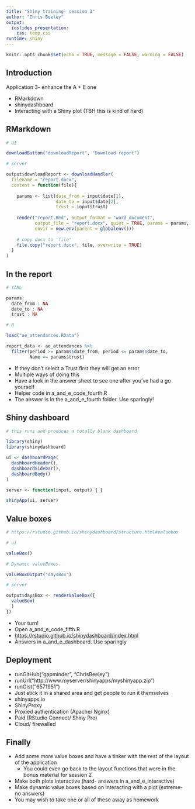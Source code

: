 ```yaml
---
title: "Shiny training- session 3"
author: "Chris Beeley"
output: 
  ioslides_presentation:
    css: temp.css
runtime: shiny
---
```


```r

knitr::opts_chunk$set(echo = TRUE, message = FALSE, warning = FALSE)

```

## Introduction 

Application 3- enhance the A + E one

* RMarkdown
* shinydashboard
* Interacting with a Shiny plot (TBH this is kind of hard)

## RMarkdown

```r

# UI

downloadButton("downloadReport", "Download report")

# server

output$downloadReport <- downloadHandler(
  filename = "report.docx",
  content = function(file){
    
    params <- list(date_from = input$date[1],
                   date_to = input$date[2],
                   trust = input$trust)
    
    render("report.Rmd", output_format = "word_document",
           output_file = "report.docx", quiet = TRUE, params = params,
           envir = new.env(parent = globalenv()))
    
    # copy docx to 'file'
    file.copy("report.docx", file, overwrite = TRUE)
  }
)

```

## In the report

```r

# YAML

params: 
  date_from : NA
  date_to : NA
  trust : NA

# R

load("ae_attendances.RData")

report_data <- ae_attendances %>% 
  filter(period >= params$date_from, period <= params$date_to,
         Name == params$trust)

```

* If they don't select a Trust first they will get an error
* Multiple ways of doing this
* Have a look in the answer sheet to see one after you've had a go yourself
* Helper code in a_and_e_code_fourth.R
* The answer is in the a_and_e_fourth folder. Use sparingly!

## Shiny dashboard

```r

# this runs and produces a totally blank dashboard

library(shiny)
library(shinydashboard)

ui <- dashboardPage(
  dashboardHeader(),
  dashboardSidebar(),
  dashboardBody()
)

server <- function(input, output) { }

shinyApp(ui, server)

```

## Value boxes

```r

# https://rstudio.github.io/shinydashboard/structure.html#valuebox

# ui

valueBox()

# Dynamic valueBoxes

valueBoxOutput("daysBox")

# server

output$daysBox <- renderValueBox({
  valueBox(
  )
})

```

* Your turn!
* Open a_and_e_code_fifth.R
* [https://rstudio.github.io/shinydashboard/index.html](https://rstudio.github.io/shinydashboard/index.html)
* Answers in a_and_e_dashboard. Use sparingly

## Deployment

* runGitHub("gapminder", "ChrisBeeley")
* runUrl("http://www.myserver/shinyapps/myshinyapp.zip")
* runGist("6571951")
* Just stick it in a shared area and get people to run it themselves
* shinyapps.io
* ShinyProxy
* Proxied authentication (Apache/ Nginx)
* Paid (RStudio Connect/ Shiny Pro)
* Cloud/ firewalled

## Finally

* Add some more value boxes and have a tinker with the rest of the layout of the application
    * You could even go back to the layout functions that were in the bonus material for session 2
* Make both plots interactive (hard- answers in a_and_e_interactive)
* Make dynamic value boxes based on interacting with a plot (extreme- no answers)
* You may wish to take one or all of these away as homework
